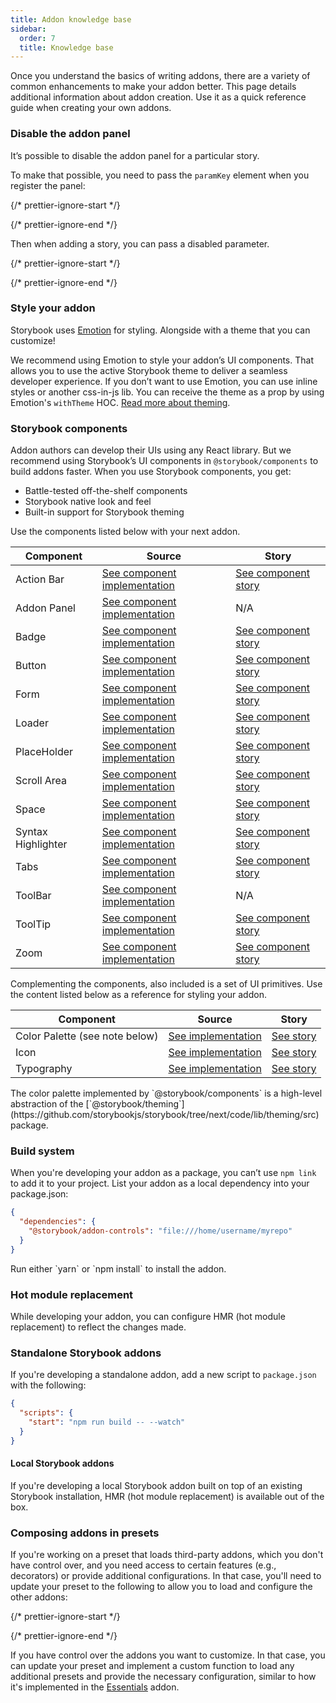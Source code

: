 ```yaml
---
title: Addon knowledge base
sidebar:
  order: 7
  title: Knowledge base
---
```


Once you understand the basics of writing addons, there are a variety of common enhancements to make your addon better. This page details additional information about addon creation. Use it as a quick reference guide when creating your own addons.

### Disable the addon panel

It’s possible to disable the addon panel for a particular story.

To make that possible, you need to pass the `paramKey` element when you register the panel:

{/* prettier-ignore-start */}

<CodeSnippets path="storybook-addon-disable-addon.md" />

{/* prettier-ignore-end */}

Then when adding a story, you can pass a disabled parameter.

{/* prettier-ignore-start */}

<CodeSnippets path="button-story-disable-addon.md" />

{/* prettier-ignore-end */}

### Style your addon

Storybook uses [Emotion](https://emotion.sh/docs/introduction) for styling. Alongside with a theme that you can customize!

We recommend using Emotion to style your addon’s UI components. That allows you to use the active Storybook theme to deliver a seamless developer experience.
If you don’t want to use Emotion, you can use inline styles or another css-in-js lib. You can receive the theme as a prop by using Emotion's `withTheme` HOC. [Read more about theming](../configure/theming.md).

### Storybook components

Addon authors can develop their UIs using any React library. But we recommend using Storybook’s UI components in `@storybook/components` to build addons faster. When you use Storybook components, you get:

* Battle-tested off-the-shelf components
* Storybook native look and feel
* Built-in support for Storybook theming

Use the components listed below with your next addon.

| Component          | Source                                                                                                                                            | Story                                                                                                                          |
| ------------------ | ------------------------------------------------------------------------------------------------------------------------------------------------- | ------------------------------------------------------------------------------------------------------------------------------ |
| Action Bar         | [See component implementation](https://github.com/storybookjs/storybook/blob/main/code/ui/components/src/ActionBar/ActionBar.tsx)                 | [See component story](https://main--5a375b97f4b14f0020b0cda3.chromatic.com/?path=/story/basics-actionbar--single-item)         |
| Addon Panel        | [See component implementation](https://github.com/storybookjs/storybook/blob/main/code/ui/components/src/addon-panel/addon-panel.tsx)             | N/A                                                                                                                            |
| Badge              | [See component implementation](https://github.com/storybookjs/storybook/blob/main/code/ui/components/src/Badge/Badge.tsx)                         | [See component story](https://main--5a375b97f4b14f0020b0cda3.chromatic.com/?path=/story/basics-badge--all-badges)              |
| Button             | [See component implementation](https://github.com/storybookjs/storybook/blob/main/code/ui/components/src/Button/Button.tsx)                       | [See component story](https://main--5a375b97f4b14f0020b0cda3.chromatic.com/?path=/story/basics-button--all-buttons)            |
| Form               | [See component implementation](https://github.com/storybookjs/storybook/blob/main/code/ui/components/src/form/index.tsx)                          | [See component story](https://main--5a375b97f4b14f0020b0cda3.chromatic.com/?path=/story/basics-form-button--sizes)             |
| Loader             | [See component implementation](https://github.com/storybookjs/storybook/blob/main/code/ui/components/src/Loader/Loader.tsx)                       | [See component story](https://main--5a375b97f4b14f0020b0cda3.chromatic.com/?path=/story/basics-loader--progress-bar)           |
| PlaceHolder        | [See component implementation](https://github.com/storybookjs/storybook/blob/main/code/ui/components/src/placeholder/placeholder.tsx)             | [See component story](https://main--5a375b97f4b14f0020b0cda3.chromatic.com/?path=/story/basics-placeholder--single-child)      |
| Scroll Area        | [See component implementation](https://github.com/storybookjs/storybook/blob/main/code/ui/components/src/ScrollArea/ScrollArea.tsx)               | [See component story](https://main--5a375b97f4b14f0020b0cda3.chromatic.com/?path=/story/basics-scrollarea--vertical)           |
| Space              | [See component implementation](https://github.com/storybookjs/storybook/blob/main/code/ui/components/src/spaced/Spaced.tsx)                       | [See component story](https://main--5a375b97f4b14f0020b0cda3.chromatic.com/?path=/story/basics-spaced--row)                    |
| Syntax Highlighter | [See component implementation](https://github.com/storybookjs/storybook/blob/main/code/ui/components/src/syntaxhighlighter/syntaxhighlighter.tsx) | [See component story](https://main--5a375b97f4b14f0020b0cda3.chromatic.com/?path=/story/basics-syntaxhighlighter--bash)        |
| Tabs               | [See component implementation](https://github.com/storybookjs/storybook/blob/main/code/ui/components/src/tabs/tabs.tsx)                           | [See component story](https://main--5a375b97f4b14f0020b0cda3.chromatic.com/?path=/story/basics-tabs--stateful-static)          |
| ToolBar            | [See component implementation](https://github.com/storybookjs/storybook/blob/main/code/ui/components/src/bar/bar.tsx)                             | N/A                                                                                                                            |
| ToolTip            | [See component implementation](https://github.com/storybookjs/storybook/blob/main/code/ui/components/src/tooltip/Tooltip.tsx)                     | [See component story](https://main--5a375b97f4b14f0020b0cda3.chromatic.com/?path=/story/basics-tooltip-tooltip--basic-default) |
| Zoom               | [See component implementation](https://github.com/storybookjs/storybook/blob/main/code/ui/components/src/Zoom/Zoom.tsx)                           | [See component story](https://main--5a375b97f4b14f0020b0cda3.chromatic.com/?path=/story/basics-zoom--element-actual-size)      |

Complementing the components, also included is a set of UI primitives. Use the content listed below as a reference for styling your addon.

| Component                      | Source                                                                                                         | Story                                                                                                    |
| ------------------------------ | -------------------------------------------------------------------------------------------------------------- | -------------------------------------------------------------------------------------------------------- |
| Color Palette (see note below) | [See implementation](https://github.com/storybookjs/storybook/tree/master/code/ui/components/src/Colors)       | [See story](https://main--5a375b97f4b14f0020b0cda3.chromatic.com/?path=/story/basics-colorpalette--page) |
| Icon                           | [See implementation](https://github.com/storybookjs/storybook/blob/main/code/ui/components/src/icon/icons.tsx) | [See story](https://main--5a375b97f4b14f0020b0cda3.chromatic.com/?path=/story/basics-icon--labels)       |
| Typography                     | [See implementation](https://github.com/storybookjs/storybook/tree/master/code/ui/components/src/typography)   | [See story](https://main--5a375b97f4b14f0020b0cda3.chromatic.com/?path=/story/basics-typography--all)    |

<Callout variant="info">
  The color palette implemented by `@storybook/components` is a high-level abstraction of the [`@storybook/theming`](https://github.com/storybookjs/storybook/tree/next/code/lib/theming/src) package.
</Callout>

### Build system

When you're developing your addon as a package, you can’t use `npm link` to add it to your project. List your addon as a local dependency into your package.json:

```json
{
  "dependencies": {
    "@storybook/addon-controls": "file:///home/username/myrepo"
  }
}
```

<Callout variant="info">
  Run either `yarn` or `npm install` to install the addon.
</Callout>

### Hot module replacement

While developing your addon, you can configure HMR (hot module replacement) to reflect the changes made.

### Standalone Storybook addons

If you're developing a standalone addon, add a new script to `package.json` with the following:

```json
{
  "scripts": {
    "start": "npm run build -- --watch"
  }
}
```

#### Local Storybook addons

If you're developing a local Storybook addon built on top of an existing Storybook installation, HMR (hot module replacement) is available out of the box.

### Composing addons in presets

If you're working on a preset that loads third-party addons, which you don't have control over, and you need access to certain features (e.g., decorators) or provide additional configurations. In that case, you'll need to update your preset to the following to allow you to load and configure the other addons:

{/* prettier-ignore-start */}

<CodeSnippets path="storybook-addon-load-external-addons-preset.md" />

{/* prettier-ignore-end */}

If you have control over the addons you want to customize. In that case, you can update your preset and implement a custom function to load any additional presets and provide the necessary configuration, similar to how it's implemented in the [Essentials](../../addons/essentials/src/index.ts) addon.
